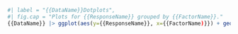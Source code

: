 
```{r}  
#| label = "{{DataName}}Dotplots",
#| fig.cap = "Plots for {{ResponseName}} grouped by {{FactorName}}."
{{DataName}} |> ggplot(aes(y={{ResponseName}}, x={{FactorName)}}) + geom_point()
``` 
